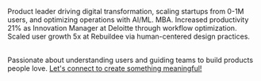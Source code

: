
Product leader driving digital transformation, scaling startups from 0-1M users, and optimizing operations with AI/ML. MBA. Increased productivity 21% as Innovation Manager at Deloitte through workflow optimization. Scaled user growth 5x at Rebuildee via human-centered design practices.

<br />
Passionate about understanding users and guiding teams to build products people love.

<a href="https://calendly.com/leonchike" class="connect" target="_blank">
  Let's connect to create something meaningful!
</a>
<br />
